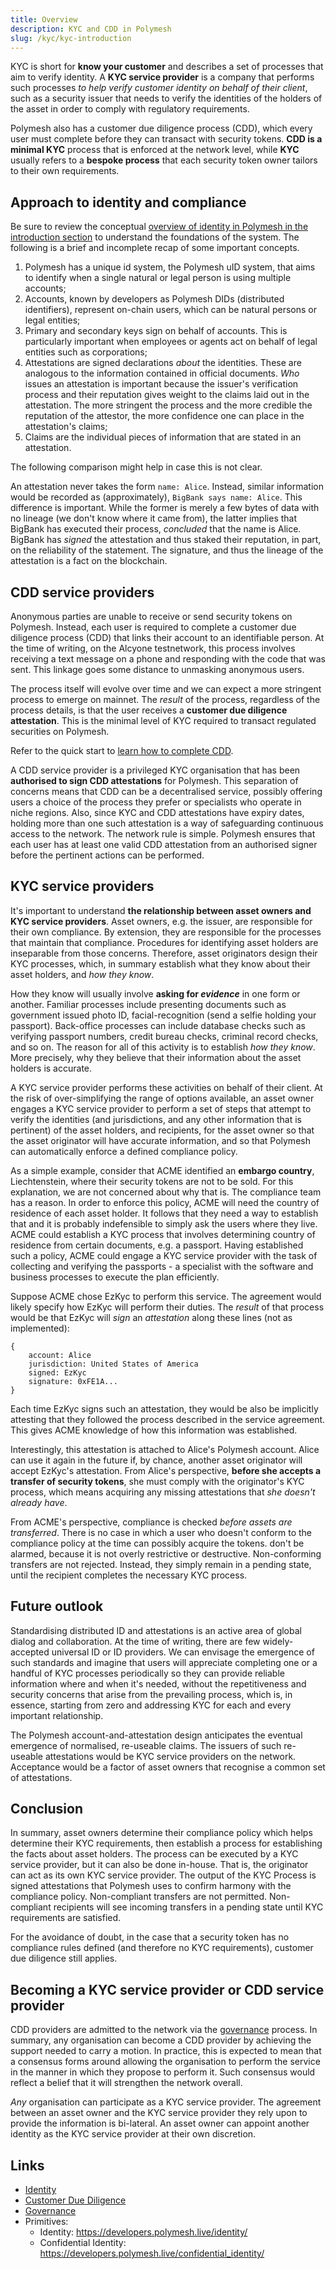 ```yaml
---
title: Overview
description: KYC and CDD in Polymesh
slug: /kyc/kyc-introduction
---
```


KYC is short for **know your customer** and describes a set of processes that aim to verify identity. A **KYC service provider** is a company that performs such processes _to help verify customer identity on behalf of their client_, such as a security issuer that needs to verify the identities of the holders of the asset in order to comply with regulatory requirements.

Polymesh also has a customer due diligence process (CDD), which every user must complete before they can transact with security tokens. **CDD is a minimal KYC** process that is enforced at the network level, while **KYC** usually refers to a **bespoke process** that each security token owner tailors to their own requirements.

## Approach to identity and compliance

Be sure to review the conceptual [overview of identity in Polymesh in the introduction section](/introduction/intro-identity) to understand the foundations of the system. The following is a brief and incomplete recap of some important concepts.

1. Polymesh has a unique id system, the Polymesh uID system, that aims to identify when a single natural or legal person is using multiple accounts;
2. Accounts, known by developers as Polymesh DIDs (distributed identifiers), represent on-chain users, which can be natural persons or legal entities;
3. Primary and secondary keys sign on behalf of accounts. This is particularly important when employees or agents act on behalf of legal entities such as corporations;
4. Attestations are signed declarations _about_ the identities. These are analogous to the information contained in official documents. _Who_ issues an attestation is important because the issuer's verification process and their reputation gives weight to the claims laid out in the attestation. The more stringent the process and the more credible the reputation of the attestor, the more confidence one can place in the attestation's claims;
5. Claims are the individual pieces of information that are stated in an attestation.

The following comparison might help in case this is not clear.

An attestation never takes the form `name: Alice`. Instead, similar information would be recorded as (approximately), `BigBank says name: Alice`. This difference is important. While the former is merely a few bytes of data with no lineage (we don't know where it came from), the latter implies that BigBank has executed their process, _concluded_ that the name is Alice. BigBank has _signed_ the attestation and thus staked their reputation, in part, on the reliability of the statement. The signature, and thus the lineage of the attestation is a fact on the blockchain.

## CDD service providers

Anonymous parties are unable to receive or send security tokens on Polymesh. Instead, each user is required to complete a customer due diligence process (CDD) that links their account to an identifiable person. At the time of writing, on the Alcyone testnetwork, this process involves receiving a text message on a phone and responding with the code that was sent. This linkage goes some distance to unmasking anonymous users.

The process itself will evolve over time and we can expect a more stringent process to emerge on mainnet. The _result_ of the process, regardless of the process details, is that the user receives a **customer due diligence attestation**. This is the minimal level of KYC required to transact regulated securities on Polymesh.

<HighlightBox type="tip">

Refer to the quick start to [learn how to complete CDD](/quickstart/quickstart-cdd).

</HighlightBox>

A CDD service provider is a privileged KYC organisation that has been **authorised to sign CDD attestations** for Polymesh. This separation of concerns means that CDD can be a decentralised service, possibly offering users a choice of the process they prefer or specialists who operate in niche regions. Also, since KYC and CDD attestations have expiry dates, holding more than one such attestation is a way of safeguarding continuous access to the network. The network rule is simple. Polymesh ensures that each user has at least one valid CDD attestation from an authorised signer before the pertinent actions can be performed.

## KYC service providers

It's important to understand **the relationship between asset owners and KYC service providers**. Asset owners, e.g. the issuer, are responsible for their own compliance. By extension, they are responsible for the processes that maintain that compliance. Procedures for identifying asset holders are inseparable from those concerns. Therefore, asset originators design their KYC processes, which, in summary establish what they know about their asset holders, and _how they know_.

How they know will usually involve **asking for _evidence_** in one form or another. Familiar processes include presenting documents such as government issued photo ID, facial-recognition (send a selfie holding your passport). Back-office processes can include database checks such as verifying passport numbers, credit bureau checks, criminal record checks, and so on. The reason for all of this activity is to establish _how they know_. More precisely, why they believe that their information about the asset holders is accurate.

A KYC service provider performs these activities on behalf of their client. At the risk of over-simplifying the range of options available, an asset owner engages a KYC service provider to perform a set of steps that attempt to verify the identities (and jurisdictions, and any other information that is pertinent) of the asset holders, and recipients, for the asset owner so that the asset originator will have accurate information, and so that Polymesh can automatically enforce a defined compliance policy.

As a simple example, consider that ACME identified an **embargo country**, Liechtenstein, where their security tokens are not to be sold. For this explanation, we are not concerned about why that is. The compliance team has a reason. In order to enforce this policy, ACME will need the country of residence of each asset holder. It follows that they need a way to establish that and it is probably indefensible to simply ask the users where they live. ACME could establish a KYC process that involves determining country of residence from certain documents, e.g. a passport. Having established such a policy, ACME could engage a KYC service provider with the task of collecting and verifying the passports - a specialist with the software and business processes to execute the plan efficiently.

Suppose ACME chose EzKyc to perform this service. The agreement would likely specify how EzKyc will perform their duties. The _result_ of that process would be that EzKyc will _sign_ an _attestation_ along these lines (not as implemented):

```
{
    account: Alice
    jurisdiction: United States of America
    signed: EzKyc
    signature: 0xFE1A...
}
```
Each time EzKyc signs such an attestation, they would be also be implicitly attesting that they followed the process described in the service agreement. This gives ACME knowledge of how this information was established.

Interestingly, this attestation is attached to Alice's Polymesh account. Alice can use it again in the future if, by chance, another asset originator will accept EzKyc's attestation. From Alice's perspective, **before she accepts a transfer of security tokens**, she must comply with the originator's KYC process, which means acquiring any missing attestations that _she doesn't already have_.

From ACME's perspective, compliance is checked _before assets are transferred_. There is no case in which a user who doesn't conform to the compliance policy at the time can possibly acquire the tokens. don't be alarmed, because it is not overly restrictive or destructive. Non-conforming transfers are not rejected. Instead, they simply remain in a pending state, until the recipient completes the necessary KYC process.

## Future outlook

Standardising distributed ID and attestations is an active area of global dialog and collaboration. At the time of writing, there are few widely-accepted universal ID or ID providers. We can envisage the emergence of such standards and imagine that users will appreciate completing one or a handful of KYC processes periodically so they can provide reliable information where and when it's needed, without the repetitiveness and security concerns that arise from the prevailing process, which is, in essence, starting from zero and addressing KYC for each and every important relationship.

The Polymesh account-and-attestation design anticipates the eventual emergence of normalised, re-useable claims. The issuers of such re-useable attestations would be KYC service providers on the network. Acceptance would be a factor of asset owners that recognise a common set of attestations.

## Conclusion

In summary, asset owners determine their compliance policy which helps determine their KYC requirements, then establish a process for establishing the facts about asset holders. The process can be executed by a KYC service provider, but it can also be done in-house. That is, the originator can act as its own KYC service provider. The output of the KYC Process is signed attestations that Polymesh uses to confirm harmony with the compliance policy. Non-compliant transfers are not permitted. Non-compliant recipients will see incoming transfers in a pending state until KYC requirements are satisfied.

For the avoidance of doubt, in the case that a security token has no compliance rules defined (and therefore no KYC requirements), customer due diligence still applies.

## Becoming a KYC service provider or CDD service provider

<!-- TODO: This is an opportunity to include a procedure or point of contact to direct businesses that want to explore becoming a KYC provider. -->

CDD providers are admitted to the network via the [governance](/introduction/intro-governance) process. In summary, any organisation can become a CDD provider by achieving the support needed to carry a motion. In practice, this is expected to mean that a consensus forms around allowing the organisation to perform the service in the manner in which they propose to perform it. Such consensus would reflect a belief that it will strengthen the network overall.

_Any_ organisation can participate as a KYC service provider. The agreement between an asset owner and the KYC service provider they rely upon to provide the information is bi-lateral. An asset owner can appoint another identity as the KYC service provider at their own discretion.

## Links

- [Identity](/introduction/intro-identity)
- [Customer Due Diligence](/quickstart/quickstart-cdd)
- [Governance](/introduction/intro-governance)
- Primitives:
    - Identity: https://developers.polymesh.live/identity/
    - Confidential Identity: https://developers.polymesh.live/confidential_identity/
